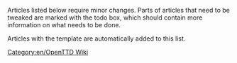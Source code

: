 
Articles listed below require minor changes. Parts of articles that need to be tweaked are marked with the todo box, which should contain more information on what needs to be done.

Articles with the {{en/S|todo}} template are automatically added to this list.

[[Category:en/OpenTTD Wiki]]